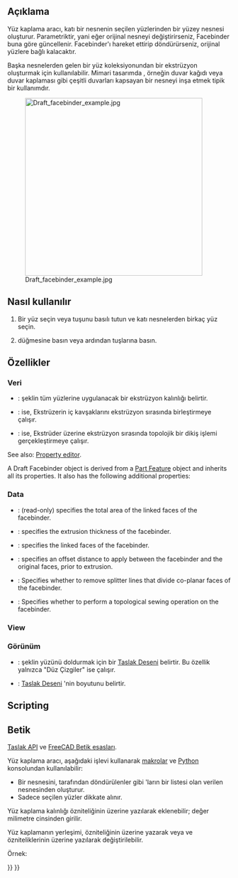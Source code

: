 <languages/>

{{Docnav
|[[Draft_Point|Point]]
|[[Draft_ShapeString|ShapeString]]
|[[Draft_Workbench|Draft]]
|IconL=Draft_Point.svg 
|IconR=Draft_ShapeString.svg 
|IconC=Workbench_Draft.svg
}}

<div class="mw-translate-fuzzy">
{{GuiCommand/tr
|Name=Draft Facebinder
|Name/tr=Yüz kaplama
|Workbenches=[[Draft_Workbench/tr|Taslak]], [[Arch_Workbench/tr|Mimari]]
|MenuLocation=Taslak → Yüz kaplama
|Shortcut={{KEY|F}} {{KEY|F}}
|SeeAlso=[[Part Box/tr|Parça Kutu]], [[Arch Wall/tr|Mimari Duvar]]
|Version=0.14
}}
</div>

<span id="Description"></span>
== Açıklama ==

<div class="mw-translate-fuzzy">
Yüz kaplama aracı, katı bir nesnenin seçilen yüzlerinden bir yüzey nesnesi oluşturur. Parametriktir, yani eğer orijinal nesneyi değiştirirseniz, Facebinder buna göre güncellenir. Facebinder'ı hareket ettirip döndürürseniz, orijinal yüzlere bağlı kalacaktır.
</div>

<div class="mw-translate-fuzzy">
Başka nesnelerden gelen bir yüz koleksiyonundan bir ekstrüzyon oluşturmak için kullanılabilir. Mimari tasarımda , örneğin duvar kağıdı veya duvar kaplaması gibi çeşitli duvarları kapsayan bir nesneyi inşa etmek tipik bir kullanımdır.
</div>

[[Image:Draft_facebinder_example.jpg|400px]]
<div class="mw-translate-fuzzy">
{{Caption | Yüz kaplama ile katı duvarların yüzlerinden oluşturulmuş}}
</div>

<span id="Usage"></span>
== Nasıl kullanılır ==

<div class="mw-translate-fuzzy">
# Bir yüz seçin veya {{KEY | Ctrl}} tuşunu basılı tutun ve katı nesnelerden birkaç yüz seçin. 
# {{Button | [[Image: Draft_Facebinder.png | 16px]] [[Draft_Facebinder/tr |Taslak Yüz kaplama]]}} düğmesine basın veya {{KEY | F}} ardından {{KEY | F}} tuşlarına basın.
</div>

<span id="Properties"></span>
<div class="mw-translate-fuzzy">
== Özellikler == 
=== Veri === 
* {{PropertyData | Extrusion}}: şeklin tüm yüzlerine uygulanacak bir ekstrüzyon kalınlığı belirtir. 
* {{PropertyData | Remove Splitter}}: {{TRUE}} ise, Ekstrüzerin iç kavşaklarını ekstrüzyon sırasında birleştirmeye çalışır. 
* {{PropertyData | Sew}}: {{TRUE}} ise, Ekstrüder üzerine ekstrüzyon sırasında topolojik bir dikiş işlemi gerçekleştirmeye çalışır.
</div>

See also: [[Property_editor|Property editor]].

A Draft Facebinder object is derived from a [[Part_Feature|Part Feature]] object and inherits all its properties. It also has the following additional properties:

===Data===

{{TitleProperty|Draft}}

* {{PropertyData|Area|Area}}: (read-only) specifies the total area of the linked faces of the facebinder.
* {{PropertyData|Extrusion|Distance}}: specifies the extrusion thickness of the facebinder.
* {{PropertyData|Faces|LinkSubList}}: specifies the linked faces of the facebinder.
* {{PropertyData|Offset|Distance}}: specifies an offset distance to apply between the facebinder and the original faces, prior to extrusion.
* {{PropertyData|Remove Splitter|Bool}}: Specifies whether to remove splitter lines that divide co-planar faces of the facebinder.
* {{PropertyData|Sew|Bool}}: Specifies whether to perform a topological sewing operation on the facebinder.

=== View ===

{{TitleProperty|Draft}}

<div class="mw-translate-fuzzy">
=== Görünüm === 
* {{PropertyView | Pattern}}: şeklin yüzünü doldurmak için bir [[Draft Pattern/tr|Taslak Deseni]] belirtir. Bu özellik yalnızca {{PropertyView | Display Mode}} "Düz Çizgiler" ise çalışır. 
* {{PropertyView | Pattern Size}}: [[Draft Pattern/tr|Taslak Deseni]] 'nin boyutunu belirtir.
</div>

==Scripting==

<div class="mw-translate-fuzzy">
== Betik ==
{{Emphasis|Ayrıca bkz.:}} [[Draft API/tr|Taslak API]] ve [[FreeCAD Scripting Basics/tr|FreeCAD Betik esasları]].
</div>

<div class="mw-translate-fuzzy">
Yüz kaplama aracı, aşağıdaki işlevi kullanarak [[macros/tr|makrolar]] ve [[Python/tr|Python]] konsolundan kullanılabilir:
</div>

{{Code|code=
facebinder = make_facebinder(selectionset)
}}

<div class="mw-translate-fuzzy">
* Bir {{incode | Facebinder}} nesnesini, {{incode | FreeCADGui.Selection.getSelectionEx()}} tarafından döndürülenler gibi {{incode | SelectionObject}} 'ların bir listesi olan verilen {{incode | choiceset}} nesnesinden oluşturur. 
* Sadece seçilen yüzler dikkate alınır.
</div>

{{Code|code=
PropertyLinkSubList = [tuple1, tuple2, tuple3, ...]
PropertyLinkSubList = [(object1, list1), (object2, list2), (object3, list3), ...]
PropertyLinkSubList = [(object1, ['Face1', 'Face4', 'Face6']), ...]
PropertyLinkSubList = [(object1, ('Face1', 'Face4', 'Face6')), ...]
}}

<div class="mw-translate-fuzzy">
Yüz kaplama kalınlığı {{incode | Extrusion}} özniteliğinin üzerine yazılarak eklenebilir; değer milimetre cinsinden girilir.
</div>

<div class="mw-translate-fuzzy">
Yüz kaplamanın yerleşimi, {{incode | Placement}} özniteliğinin üzerine yazarak veya {{incode | Placement.Base}} ve {{incode | Placement.Rotation}} özniteliklerinin üzerine yazılarak değiştirilebilir.
</div>

Örnek:

{{Code|code=
import FreeCAD as App
import FreeCADGui as Gui
import Draft

doc = App.newDocument()

# Insert a solid box
box = doc.addObject("Part::Box", "Box")
box.Length = 2300
box.Width = 800
box.Height = 1000

# selection = Gui.Selection.getSelectionEx()
selection = [(box, ("Face1", "Face6"))]
facebinder = Draft.make_facebinder(selection)
facebinder.Extrusion = 50

doc.recompute()

facebinder.Placement.Base = App.Vector(1000, -1000, 100)
facebinder.ViewObject.ShapeColor = (0.99, 0.99, 0.4)

doc.recompute()
}}


<div class="mw-translate-fuzzy">
{{Draft Tools navi/tr}}
{{Userdocnavi/tr}}
</div>

{{Draft Tools navi{{#translation:}}}}
{{Userdocnavi{{#translation:}}}}